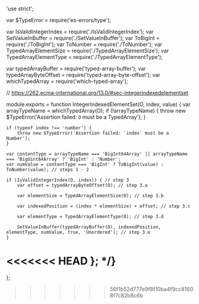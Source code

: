 'use strict';

var $TypeError = require('es-errors/type');

var IsValidIntegerIndex = require('./IsValidIntegerIndex');
var SetValueInBuffer = require('./SetValueInBuffer');
var ToBigInt = require('./ToBigInt');
var ToNumber = require('./ToNumber');
var TypedArrayElementSize = require('./TypedArrayElementSize');
var TypedArrayElementType = require('./TypedArrayElementType');

var typedArrayBuffer = require('typed-array-buffer');
var typedArrayByteOffset = require('typed-array-byte-offset');
var whichTypedArray = require('which-typed-array');

// https://262.ecma-international.org/13.0/#sec-integerindexedelementset

module.exports = function IntegerIndexedElementSet(O, index, value) {
	var arrayTypeName = whichTypedArray(O);
	if (!arrayTypeName) {
		throw new $TypeError('Assertion failed: `O` must be a TypedArray');
	}

	if (typeof index !== 'number') {
		throw new $TypeError('Assertion failed: `index` must be a Number');
	}

	var contentType = arrayTypeName === 'BigInt64Array' || arrayTypeName === 'BigUint64Array' ? 'BigInt' : 'Number';
	var numValue = contentType === 'BigInt' ? ToBigInt(value) : ToNumber(value); // steps 1 - 2

	if (IsValidIntegerIndex(O, index)) { // step 3
		var offset = typedArrayByteOffset(O); // step 3.a

		var elementSize = TypedArrayElementSize(O); // step 3.b

		var indexedPosition = (index * elementSize) + offset; // step 3.c

		var elementType = TypedArrayElementType(O); // step 3.d

		SetValueInBuffer(typedArrayBuffer(O), indexedPosition, elementType, numValue, true, 'Unordered'); // step 3.e
	}
<<<<<<< HEAD
}; */}
=======
};
>>>>>>> 56f1b52d777e9f8f10ba4f9cc81608f7c82b8c6b
